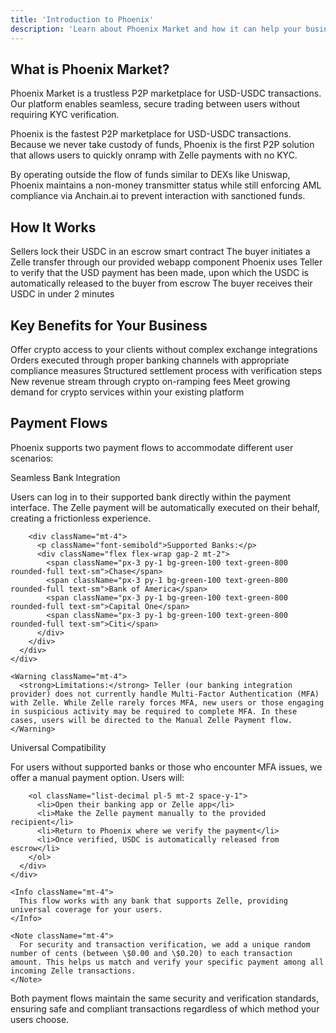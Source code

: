 ```yaml
---
title: 'Introduction to Phoenix'
description: 'Learn about Phoenix Market and how it can help your business'
---
```


## What is Phoenix Market?

Phoenix Market is a trustless P2P marketplace for USD-USDC transactions. Our platform enables seamless, secure trading between users without requiring KYC verification.

<Info>
  Phoenix is the fastest P2P marketplace for USD-USDC transactions. Because we never take custody of funds, Phoenix is the first P2P solution that allows users to quickly onramp with Zelle payments with no KYC.
</Info>

By operating outside the flow of funds similar to DEXs like Uniswap, Phoenix maintains a non-money transmitter status while still enforcing AML compliance via Anchain.ai to prevent interaction with sanctioned funds.

## How It Works

<Steps>
  <Step title="Smart Contract Escrow">
    Sellers lock their USDC in an escrow smart contract
  </Step>
  <Step title="Payment Initiation">
    The buyer initiates a Zelle transfer through our provided webapp component
  </Step>
  <Step title="Payment Verification">
    Phoenix uses Teller to verify that the USD payment has been made, upon which the USDC is automatically released to the buyer from escrow
  </Step>
  <Step title="Transaction Completion">
    The buyer receives their USDC in under 2 minutes
  </Step>
</Steps>

## Key Benefits for Your Business

<CardGroup cols={2}>
  <Card title="Expanded Services" icon="puzzle-piece">
    Offer crypto access to your clients without complex exchange integrations
  </Card>
  <Card title="Regulatory Compliance" icon="shield-check">
    Orders executed through proper banking channels with appropriate compliance measures
  </Card>
  <Card title="Risk Mitigation" icon="lock">
    Structured settlement process with verification steps
  </Card>
  <Card title="Revenue Generation" icon="chart-line">
    New revenue stream through crypto on-ramping fees
  </Card>
  <Card title="Customer Retention" icon="users">
    Meet growing demand for crypto services within your existing platform
  </Card>
</CardGroup>

## Payment Flows

Phoenix supports two payment flows to accommodate different user scenarios:

<Tabs>
  <Tab title="Automated Zelle Payment">
    <div className="flex items-start gap-3">
      <div>
        <p className="text-lg font-semibold mb-2">Seamless Bank Integration</p>
        <p>Users can log in to their supported bank directly within the payment interface. The Zelle payment will be automatically executed on their behalf, creating a frictionless experience.</p>
        
        <div className="mt-4">
          <p className="font-semibold">Supported Banks:</p>
          <div className="flex flex-wrap gap-2 mt-2">
            <span className="px-3 py-1 bg-green-100 text-green-800 rounded-full text-sm">Chase</span>
            <span className="px-3 py-1 bg-green-100 text-green-800 rounded-full text-sm">Bank of America</span>
            <span className="px-3 py-1 bg-green-100 text-green-800 rounded-full text-sm">Capital One</span>
            <span className="px-3 py-1 bg-green-100 text-green-800 rounded-full text-sm">Citi</span>
          </div>
        </div>
      </div>
    </div>

    <Warning className="mt-4">
      <strong>Limitations:</strong> Teller (our banking integration provider) does not currently handle Multi-Factor Authentication (MFA) with Zelle. While Zelle rarely forces MFA, new users or those engaging in suspicious activity may be required to complete MFA. In these cases, users will be directed to the Manual Zelle Payment flow.
    </Warning>
  </Tab>
  
  <Tab title="Manual Zelle Payment">
    <div className="flex items-start gap-3">
      <div>
        <p className="text-lg font-semibold mb-2">Universal Compatibility</p>
        <p>For users without supported banks or those who encounter MFA issues, we offer a manual payment option. Users will:</p>
        
        <ol className="list-decimal pl-5 mt-2 space-y-1">
          <li>Open their banking app or Zelle app</li>
          <li>Make the Zelle payment manually to the provided recipient</li>
          <li>Return to Phoenix where we verify the payment</li>
          <li>Once verified, USDC is automatically released from escrow</li>
        </ol>
      </div>
    </div>

    <Info className="mt-4">
      This flow works with any bank that supports Zelle, providing universal coverage for your users.
    </Info>

    <Note className="mt-4">
      For security and transaction verification, we add a unique random number of cents (between \$0.00 and \$0.20) to each transaction amount. This helps us match and verify your specific payment among all incoming Zelle transactions.
    </Note>
  </Tab>
</Tabs>

Both payment flows maintain the same security and verification standards, ensuring safe and compliant transactions regardless of which method your users choose. 